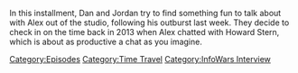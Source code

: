 {{DEFAULTSORT:
    #_EPISODE_0867:Stern Vs. Jones
}}{{Episode
    | title           = Stern Vs. Jones
    | caption         = Listen to this episode on [https://knowledgefight.libsyn.com/867-stern-vs-jones Libsyn], Read the [[Transcript/867: Stern Vs. Jones|Unofficial Transcript]], View discussion on [https://reddit.com/17owmca Reddit]
    | episodeNumber   = 867
    | length          = 01:13:38
    | airDate         = November 6, 2023
    | coverageDate    = February 26, 2013
    | episodeType     = [[:Category:Time Travel|Time Travel]], [[:Category:InfoWars Interview|InfoWars Interview]]
    | appearance      = [[Howard Stern]], [[Charlie Sheen]], [[Osama Bin Laden]], [[Piers Morgan]], [[Steve Pieczenik]]
    | previousEpisode = [[866: November 1, 2023]]
    | nextEpisode     = [[868: March 22, 2004]]
}}

{{Stub}}

In this installment, Dan and Jordan try to find something fun to talk about with Alex out of the studio, following his outburst last week.  They decide to check in on the time back in 2013 when Alex chatted with Howard Stern, which is about as productive a chat as you imagine.

[[Category:Episodes]]
[[Category:Time Travel]]
[[Category:InfoWars Interview]]
